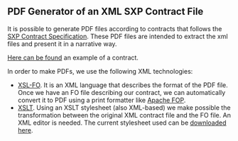 == PDF Generator of an XML SXP Contract File ==

It is possible to generate PDF files according to contracts that follows the [[SXP Contract |SXP Contract Specification]]. These PDF files are intended to extract the xml files and present it in a narrative way.

[https://docs.google.com/file/d/0B4JKZAq0izyxV1VQYVRxZXJOQkE/edit?usp=sharing Here can be found] an example of a contract.


In order to make PDFs, we use the following XML technologies:
*[http://en.wikipedia.org/wiki/XSL_Formatting_Objects  XSL-FO ]. It is an XML language that describes the format of the PDF file. Once we have an FO file describing our contract, we can automatically convert it to PDF using a print formatter like [http://xmlgraphics.apache.org/fop/ Apache FOP ].
*[http://en.wikipedia.org/wiki/XSL_Transformations XSLT]. Using an XSLT stylesheet (also XML-based) we make possible the transformation between the original XML contract file and the FO file. An XML editor is needed. The current stylesheet used can be [https://docs.google.com/file/d/0B4JKZAq0izyxU1ZUbzhaR3dNamc/edit?usp=sharing downloaded here].